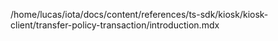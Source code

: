 /home/lucas/iota/docs/content/references/ts-sdk/kiosk/kiosk-client/transfer-policy-transaction/introduction.mdx